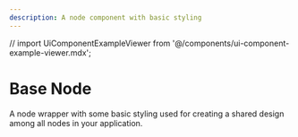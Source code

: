 ```yaml
---
description: A node component with basic styling
---
```


// import UiComponentExampleViewer from '@/components/ui-component-example-viewer.mdx';

# Base Node

A node wrapper with some basic styling used for creating a shared design among all nodes in your application.

<UiComponentViewer id="base-node" />
